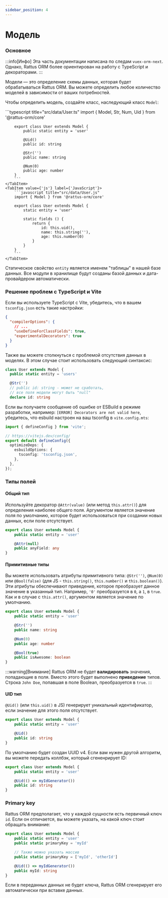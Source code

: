 ```yaml
---
sidebar_position: 4
---
```


# Модель

### Основное

:::info[Инфо]
Эта часть документации написана по следам `vuex-orm-next`.
Однако, Rattus ORM более ориентирован на работу с 
TypeScript и декораторами.
:::

Модели — это определение схемы данных, которая будет 
обрабатываться Rattus ORM. Вы можете определить любое 
количество моделей в зависимости от ваших потребностей.

Чтобы определить модель, создайте класс, наследующий 
класс `Model`:

<Tabs>
    <TabItem value={'ts'} label={'TypeScript'}>
        ```typescript title="src/data/User.ts"
        import { Model, Str, Num, Uid } from '@rattus-orm/core'

        export class User extends Model {
            public static entity = 'user'

            @Uid()
            public id: string

            @Str('')
            public name: string

            @Num(0)
            public age: number
        }
        ```
    </TabItem>
    <TabItem value={'js'} label={'JavaScript'}>
        ```javascript title="src/data/User.js"
        import { Model } from '@rattus-orm/core'

        export class User extends Model {
            static entity = 'user'

            static fields () {
                return {
                    id: this.uid(),
                    name: this.string(''),
                    age: this.number(0)
                }
            }
        }
        ```
    </TabItem>
</Tabs>

Статическое свойство `entity` является именем "таблицы" в
нашей базе данных. Все модули в хранилище будут созданы
базой данных и дата-провайдером автоматически.

### Решение проблем с TypeScript и Vite
Если вы используете TypeScript с Vite, убедитесь, что в вашем `tsconfig.json` есть такие настройки:
```json title="tsconfig.json"
{
  "compilerOptions": {
    // ...
    "useDefineForClassFields": true,
    "experimentalDecorators": true
  }
}
```

Также вы можете столкнуться с проблемой отсутствия данных в моделях. В этом случае стоит использовать
следующий синтаксис:
```typescript
class User extends Model {
  public static entity = 'users'

  @Str('')
  // public id: string - может не сработать,
  // все поля модели могут быть "null"
  declare id: string
```

Если вы получаете сообщение об ошибке от ESBuild в режиме разработки, например: `[ERROR] Decorators are not valid here`, убедитесь, что
esbuild настроен на ваш tsconfig в `vite.config.mts`:
```typescript title="vite.config.mts"
import { defineConfig } from 'vite';

// https://vitejs.dev/config/
export default defineConfig({
  optimizeDeps: {
    esbuildOptions: {
      tsconfig: 'tsconfig.json',
    },
  },
});
```

### Типы полей

#### Общий тип

Используйте декоратор `@Attr(value)` (или метод `this.attr()`) для определения наиболее
общего поля. Аргументом является значение поля по
умолчанию, которое будет использоваться при создании
новых данных, если поле отсутствует.

```typescript
export class User extends Model {
    public static entity = 'user'

    @Attr(null)
    public anyField: any
}
```

#### Примитивные типы
Вы можете использовать атрибуты примитивного типа:
`@Str('')`, `@Num(0)` или `@Bool(false)`
(для JS - `this.string()`, `this.number()` и `this.boolean()`).
Эти атрибуты обеспечивают приведение, которое
преобразует данное значение в указанный тип.
Например, `'0'` преобразуется в `0`, а `1`, в `true`.
Как и в случае с `this.attr()`, аргументом является
значение по умолчанию.

```typescript
export class User extends Model {
    public static entity = 'user'

    @Str('')
    public name: string

    @Num(0)
    public age: number

    @Bool(true)
    public isAwesome: boolean
}
```

:::warning[Внимание]
Rattus ORM не будет **валидировать** значения, попадающие
в поля. Вместо этого будет выполнено **приведение** типов.
Строка `John Doe`, попавшая в поле Boolean, преобразуется
в `true`.
:::

#### UID тип
`@Uid()`  (или `this.uid()` в JS) генерирует уникальный
идентификатор, если значение для этого поля отсутствует.

```typescript
export class User extends Model {
    public static entity = 'user'

    @Uid()
    public id: string
}
```
По умолчанию будет создан UUID v4. Если вам нужен другой
алгоритм, вы можете передать коллбэк, который сгененрирует
ID:

```typescript
export class User extends Model {
    public static entity = 'user'

    @Uid(() => myIdGenerator())
    public id: string
}
```

### Primary key
Rattus ORM предполагает, что у каждой сущности есть
первичный ключ `id`. Если он отличается, вы можете
указать, на какой ключ стоит обращать внимание:
```typescript
export class User extends Model {
    public static entity = 'user'
    public static primaryKey = 'myId'

    // Также можно указать массив
    public static primaryKey = ['myId', 'otherId']

    @Uid(() => myIdGenerator())
    public myId: string
}
```

Если в переданных данных не будет ключа, Rattus ORM
сгенерирует его автоматически при вставке данных.


